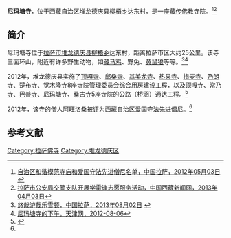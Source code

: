 {{Infobox Tibetan Buddhist monastery
|name = 尼玛塘寺
|image =
|image size = 250px
|alt = 
|caption = 
|t=
|w=
|to = 
|ipa={{IPA|}}
|z=
|thdl=
|e=
|tc=尼瑪塘寺
|s=尼玛塘寺
|p=
|m=
|k=
|pushpin_map = 
|latd =  | latm =  | lats =  | latNS = 
|longd=  | longm= | longs =| longEW = 
|iso_region = 
|map_caption = 
|mapsize = 
|location_country = 中国
|location = {{CHN}}[[西藏自治区|西藏自治区]][[拉萨市|拉萨市]][[堆龙德庆县|堆龙德庆县]][[柳梧乡|柳梧乡]]
|coordinates_display =
|founded_by = 
|date_founded =
|date_renovated =
|sect = 
|mather =
|children =
|dedicated_to = 
|tulku =
|head_lama = 
|head_mgh =
|no._of_monks = 
|architecture = 
|festivals =
|footnotes = 
}}

'''尼玛塘寺'''，位于[[西藏自治区|西藏自治区]][[堆龙德庆县|堆龙德庆县]][[柳梧乡|柳梧乡]]达东村，是一座[[藏传佛教|藏传佛教]]寺院。<ref name=mingdan>[http://www.lasa.gov.cn/Item/38763.aspx 自治区和谐模范寺庙和爱国守法先进僧尼名单，中国拉萨，2012年05月03日] {{webarchive|url=https://web.archive.org/web/20130928220630/http://www.lasa.gov.cn/Item/38763.aspx |date=2013年09月28日 }}</ref><ref>[http://www.chinatibetnews.com/fazhi/2013-04/03/content_1206096.htm 拉萨市公安局交警支队开展学雷锋志愿服务活动，中国西藏新闻网，2013年04月03日]{{dead link|date=2017年12月 |bot=InternetArchiveBot |fix-attempted=yes }}</ref>

==简介==
尼玛塘寺位于[[拉萨市|拉萨市]][[堆龙德庆县|堆龙德庆县]][[柳梧乡|柳梧乡]]达东村，距离拉萨市区大约25公里。该寺三面环山，附近有许多野生动物，如[[藏马鸡|藏马鸡]]、野兔、[[黄鼠狼|黄鼠狼]]等等。<ref>[http://www.lasa.gov.cn/Item/55528.aspx 悠哉游哉乐雪顿，中国拉萨，2013年08月02日] {{webarchive|url=https://web.archive.org/web/20160305043734/http://www.lasa.gov.cn/Item/55528.aspx |date=2016年3月5日 }}</ref><ref>[http://www.tianjinwe.com/xljz/wh/201208/t20120806_6176453.html 尼玛塘寺的下午，天津网，2012-08-06]{{dead link|date=2017年12月 |bot=InternetArchiveBot |fix-attempted=yes }}</ref>

2012年，堆龙德庆县实施了[[顶嘎寺|顶嘎寺]]、[[邱桑寺|邱桑寺]]、[[其美龙寺|其美龙寺]]、[[热果寺|热果寺]]、[[措麦寺|措麦寺]]、[[乃朗寺|乃朗寺]]、[[楚布寺|楚布寺]]、[[觉木隆寺|觉木隆寺]]8座寺院管理委员会综合用房建设工程，以及[[顶嘎寺|顶嘎寺]]、[[常乃寺|常乃寺]]、[[巴普寺|巴普寺]]、尼玛塘寺、[[桑浦寺|桑古寺]]5座寺院的公路（桥涵）通达工程。<ref>{{Cite web |url=http://roll.sohu.com/20120829/n351813365.shtml |title=堆龙德庆县上半年基本建设项目投资突破12亿，搜狐，2012年08月29日 |access-date=2013年8月16日 |archive-date=2020年7月4日 |archive-url=https://web.archive.org/web/20200704044541/http://roll.sohu.com/20120829/n351813365.shtml |dead-url=yes }}</ref>

2012年，该寺的僧人阿旺洛桑被评为西藏自治区爱国守法先进僧尼。<ref name=mingdan/>

==参考文献==
{{reflist}}

{{拉萨地标}}
[[Category:拉萨佛寺|Category:拉萨佛寺]]
[[Category:堆龙德庆区|Category:堆龙德庆区]]